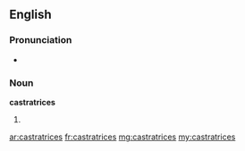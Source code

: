 ==English==

===Pronunciation===
* {{a|UK}} {{IPA|/kæsˈtɹeɪtɹɪsiːz/}}

===Noun===
'''castratrices''' {{p}}

# {{plural of|castratrix|lang=en}}

[[ar:castratrices]]
[[fr:castratrices]]
[[mg:castratrices]]
[[my:castratrices]]